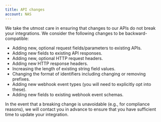```yaml
---
title: API changes
account: NAS
---
```


We take the utmost care in ensuring that changes to our APIs do not break your integrations. We consider the following changes to be backward-compatible:

- Adding new, optional request fields/parameters to existing APIs.
- Adding new fields to existing API responses.
- Adding new, optional HTTP request headers.
- Adding new HTTP response headers.
- Increasing the length of existing string field values.
- Changing the format of identifiers including changing or removing prefixes.
- Adding new webhook event types (you will need to explicitly opt into these).
- Adding new fields to existing webhook event schemas.

In the event that a breaking change is unavoidable (e.g., for compliance reasons), we will contact you in advance to ensure that you have sufficient time to update your integration.


